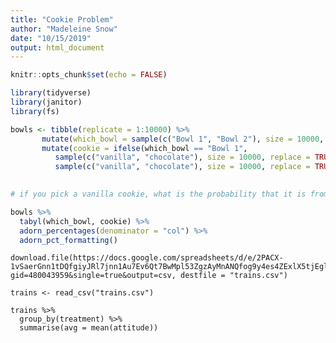 ```yaml
---
title: "Cookie Problem"
author: "Madeleine Snow"
date: "10/15/2019"
output: html_document
---
```


```r
knitr::opts_chunk$set(echo = FALSE)

library(tidyverse)
library(janitor)
library(fs)

```

```r

bowls <- tibble(replicate = 1:10000) %>% 
       mutate(which_bowl = sample(c("Bowl 1", "Bowl 2"), size = 10000, replace = TRUE)) %>% 
       mutate(cookie = ifelse(which_bowl == "Bowl 1", 
          sample(c("vanilla", "chocolate"), size = 10000, replace = TRUE, prob = c(0.75, 0.25)),
          sample(c("vanilla", "chocolate"), size = 10000, replace = TRUE, prob = c(0.5, 0.5))))
       
```

```r

# if you pick a vanilla cookie, what is the probability that it is from bowl 1 or bowl 2?

bowls %>% 
  tabyl(which_bowl, cookie) %>% 
  adorn_percentages(denominator = "col") %>% 
  adorn_pct_formatting()

```


```govdata

download.file(https://docs.google.com/spreadsheets/d/e/2PACX-1vSaerGnn1tDQfgiyJRl7jnn1Au7Ev6Qt7BwMpl53ZgzAyMnANQfog9y4es4ZExlX5tjEgl0mPIyTGcP/pub?gid=480043959&single=true&output=csv, destfile = "trains.csv")

trains <- read_csv("trains.csv")

trains %>% 
  group_by(treatment) %>% 
  summarise(avg = mean(attitude))

```


